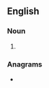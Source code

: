 {{also|chicanos}}
==English==

===Noun===
{{head|en|noun plural form}}

# {{plural of|Chicano|lang=en}}

===Anagrams===
* {{anagrams|en|a=acchinos|cochains}}